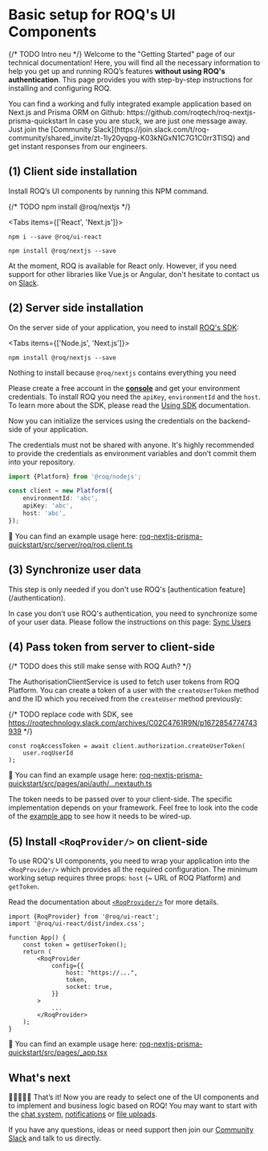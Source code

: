 
# Basic setup for ROQ's UI Components



{/* TODO Intro neu */}
Welcome to the "Getting Started" page of our technical documentation! Here, you will find all the necessary information
to help you get up and running ROQ’s features **without using ROQ's authentication**. This page provides you with
step-by-step instructions for installing and configuring ROQ.

<Callout type="info" emoji="ℹ️">
You can find a working and fully integrated example application based on Next.js and Prisma ORM on Github:
https://github.com/roqtech/roq-nextjs-prisma-quickstart
</Callout>

<Callout emoji="💡">
In case you are stuck, we are just one message away. Just join the
[Community Slack](https://join.slack.com/t/roq-community/shared_invite/zt-1ly20yqpg-K03kNGxN1C7G1C0rr3TlSQ) and get
instant responses from our engineers.
</Callout>

## (1) Client side installation

Install ROQ’s UI components by running this NPM command.

{/* TODO npm install @roq/nextjs  */}

<Tabs items={['React', 'Next.js']}><Tab>

```shell
npm i --save @roq/ui-react
```

</Tab><Tab>

```shell
npm install @roq/nextjs --save
```

</Tab></Tabs>

At the moment, ROQ is available for React only.
However, if you need support for other libraries like Vue.js or
Angular, don't hesitate to contact us
on [Slack](https://join.slack.com/t/roq-community/shared_invite/zt-1ly20yqpg-K03kNGxN1C7G1C0rr3TlSQ).

## (2) Server side installation

On the server side of your application, you need to install [ROQ's SDK](/api-doc/sdk-api):

<Tabs items={['Node.js', 'Next.js']}><Tab>

```shell
npm install @roq/nextjs --save
```


</Tab><Tab>

Nothing to install because `@roq/nextjs` contains everything you need

</Tab></Tabs>

Please create a free account in the [**console**](https://console.roq.tech) and get your environment credentials.
To install ROQ you need the `apiKey`, `environmentId` and the `host`. To learn more about the SDK, please
read
the [Using SDK](/api-doc/sdk-api) documentation.

Now you can initialize the services using the credentials on the backend-side of your application.

<Callout type="warning" emoji="⚠️">
The credentials must not be shared with anyone. It's highly recommended to provide the credentials as environment
variables and don't commit them into your repository.
</Callout>

```typescript
import {Platform} from '@roq/nodejs';

const client = new Platform({
    environmentId: 'abc',
    apiKey: 'abc',
    host: 'abc',
});
```

👀 You can find an example usage
here: [roq-nextjs-prisma-quickstart/src/server/roq/roq.client.ts](https://github.com/roqtech/roq-nextjs-prisma-quickstart/blob/main/src/server/roq/roq.client.ts)

## (3) Synchronize user data

<Callout type="info" emoji="ℹ️">
  This step is only needed if you don't use ROQ's [authentication feature](/authentication). 
</Callout>

In case you don't use ROQ's authentication, you need to synchronize some of your user data. 
Please follow the instructions on this page: [Sync Users](/user-management/advanced/sync-user)

## (4) Pass token from server to client-side

{/* TODO does this still make sense with ROQ Auth? */}

The AuthorisationClientService is used to fetch user tokens from ROQ Platform. You can create a token of a user with the
`createUserToken` method and the ID which you received from the `createUser` method previously:

{/* TODO replace code with SDK, see https://roqtechnology.slack.com/archives/C02C4761R9N/p1672854774743939 */}

```tsx
const roqAccessToken = await client.authorization.createUserToken(
    user.roqUserId
);
```

👀 You can find an example usage
here: [roq-nextjs-prisma-quickstart/src/pages/api/auth/...nextauth.ts](https://github.com/roqtech/roq-nextjs-prisma-quickstart/blob/main/src/pages/api/auth/%5B...nextauth%5D.ts#L41)

The token needs to be passed over to your client-side. The specific implementation depends on your framework. Feel
free to look into the code of the [example app](https://github.com/roqtech/roq-nextjs-prisma-quickstart) to see how it
needs to be wired-up.

## (5) Install `<RoqProvider/>` on client-side

To use ROQ's UI components, you need to wrap your application into the `<RoqProvider/>` which provides all the
required configuration. The minimum working setup requires three props: `host` (~ URL of ROQ Platform) and `getToken`.

Read the documentation about [`<RoqProvider/>`](/ui-components/roq-provider) for more details.

```tsx
import {RoqProvider} from '@roq/ui-react';
import '@roq/ui-react/dist/index.css';

function App() {
    const token = getUserToken();
    return (
        <RoqProvider
            config={{
                host: "https://...",
                token,
                socket: true,
            }}
        >
            ...
        </RoqProvider>
    );
}
```

👀 You can find an example usage
here: [roq-nextjs-prisma-quickstart/src/pages/_app.tsx](https://github.com/roqtech/roq-nextjs-prisma-quickstart/blob/main/src/pages/_app.tsx#L24)

## What's next

🎉🎉🎉🎉🎉 That’s it! Now you are ready to select one of the UI components and to implement and business logic based on
ROQ! You may want to start with the [chat system](/feature-guides/chat), [notifications](/feature-guides/notifications)
or [file uploads](/feature-guides/files).

If you have any questions, ideas or need support then join
our [Community Slack](https://join.slack.com/t/roq-community/shared_invite/zt-1ly20yqpg-K03kNGxN1C7G1C0rr3TlSQ) and talk
to us directly.
